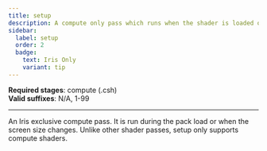 ```yaml
---
title: setup
description: A compute only pass which runs when the shader is loaded or the screen is resized.
sidebar:
  label: setup
  order: 2
  badge:
    text: Iris Only
    variant: tip
---
```


**Required stages**: compute (.csh)  
**Valid suffixes**: N/A, 1-99

-------------------------------------------------

An Iris exclusive compute pass. It is run during the pack load or when the screen size changes. Unlike other shader passes, setup only supports compute shaders.